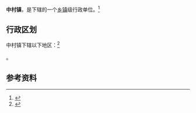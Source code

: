 {{中国乡级行政区|61/10/24/103/000}}

'''中村镇'''，是{{PRC admin/fullname|61/10/24/103/000|3}}下辖的一个[[乡镇|乡镇]]级行政单位。<ref>{{PRC admin/ref sgc|{{PRC admin/parent|61/10/24/103/000}}}}</ref>

== 行政区划 ==

中村镇下辖以下地区：<ref>{{PRC admin/ref sgc|61/10/24/103/000}}</ref>

{{PRC admin/children|61/10/24/103/000}}。

== 参考资料 ==

{{reflist}}

{{行政区划小作品}}
{{PRC admin/navcat|61/10/24/103/000}}